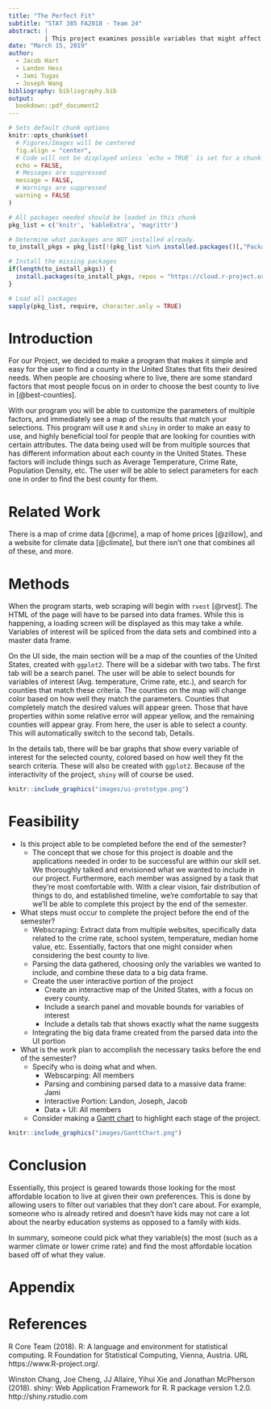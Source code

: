 ```yaml
---
title: "The Perfect Fit"
subtitle: "STAT 385 FA2018 - Team 24"
abstract: |
          | This project examines possible variables that might affect median house value, along with several other variables such as climate, population density, job market, etc. This allows a user to find a cheapest area to live while simultaneously satisfying their personal preferences of what type of are they want to live in.
date: "March 15, 2019"
author:
  - Jacob Hart
  - Landon Hess
  - Jami Tugas
  - Joseph Wang
bibliography: bibliography.bib
output: 
  bookdown::pdf_document2
---
```


```r
# Sets default chunk options
knitr::opts_chunk$set(
  # Figures/Images will be centered
  fig.align = "center", 
  # Code will not be displayed unless `echo = TRUE` is set for a chunk
  echo = FALSE,
  # Messages are suppressed
  message = FALSE,
  # Warnings are suppressed
  warning = FALSE
)
```

```r
# All packages needed should be loaded in this chunk
pkg_list = c('knitr', 'kableExtra', 'magrittr')

# Determine what packages are NOT installed already.
to_install_pkgs = pkg_list[!(pkg_list %in% installed.packages()[,"Package"])]

# Install the missing packages
if(length(to_install_pkgs)) {
  install.packages(to_install_pkgs, repos = "https://cloud.r-project.org")
}

# Load all packages
sapply(pkg_list, require, character.only = TRUE)
```

\newpage

# Introduction

For our Project, we decided to make a program that makes it simple and easy for the user to find a county in the United States that fits their desired needs. When people are choosing where to live, there are some standard factors that most people focus on in order to choose the best county to live in [@best-counties].

With our program you will be able to customize the parameters of multiple factors, and immediately see a map of the results that match your selections. This program will use `R` and `shiny` in order to make an easy to use, and highly beneficial tool for people that are looking for counties with certain attributes. The data being used will be from multiple sources that has different information about each county in the United States. These factors will include things such as Average Temperature, Crime Rate, Population Density, etc. The user will be able to select parameters for each one in order to find the best county for them.

# Related Work

There is a map of crime data [@crime], a map of home prices [@zillow], and a website for climate data [@climate], but there isn't one that combines all of these, and more.

# Methods

When the program starts, web scraping will begin with `rvest` [@rvest]. The HTML of the page will have to be parsed into data frames. While this is happening, a loading screen will be displayed as this may take a while. Variables of interest will be spliced from the data sets and combined into a master data frame.

On the UI side, the main section will be a map of the counties of the United States, created with `ggplot2`. There will be a sidebar with two tabs. The first tab will be a search panel. The user will be able to select bounds for variables of interest (Avg. temperature, Crime rate, etc.), and search for counties that match these criteria. The counties on the map will change color based on how well they match the parameters. Counties that completely match the desired values will appear green. Those that have properties within some relative error will appear yellow, and the remaining counties will appear gray. From here, the user is able to select a county. This will automatically switch to the second tab, Details.

In the details tab, there will be bar graphs that show every variable of interest for the selected county, colored based on how well they fit the search criteria. These will also be created with `ggplot2`. Because of the interactivity of the project, `shiny` will of course be used.

```r
knitr::include_graphics("images/ui-prototype.png")
```

# Feasibility

- Is this project able to be completed before the end of the semester?
    + The concept that we chose for this project is doable and the applications needed in order to be successful are within our skill set. We thoroughly talked and envisioned what we wanted to include in our project. Furthermore, each member was assigned by a task that they're most comfortable with.  With a clear vision, fair distribution of things to do, and established timeline, we're comfortable to say that we'll be able to complete this project by the end of the semester. 
- What steps must occur to complete the project before the end of the semester?
    + Webscraping: Extract data from multiple websites, specifically data related to the crime rate, school system, temperature, median home value, etc. Essentially,  factors that one might consider when considering the best county to live. 
    + Parsing the data gathered, choosing only the variables we wanted to include, and combine these data to a big data frame. 
    + Create the user interactive portion of the project
        - Create an interactive map of the United States, with a focus on every county. 
        - Include a search panel and movable bounds for variables of interest
        - Include a details tab that shows exactly what the name suggests
    + Integrating the big data frame created from the parsed data into the UI portion 
- What is the work plan to accomplish the necessary tasks before the end of the
  semester?
  - Specify who is doing what and when.
      + Webscarping: All members 
      + Parsing and combining parsed data to a massive data frame: Jami 
      + Interactive Portion: Landon, Joseph, Jacob 
      + Data + UI: All members 
  - Consider making a [Gantt chart](https://en.wikipedia.org/wiki/Gantt_chart)
    to highlight each stage of the project.

```r
knitr::include_graphics("images/GanttChart.png")
```

# Conclusion

Essentially, this project is geared towards those looking for the most affordable location to live at given their own preferences. This is done by allowing users to filter out variables that they don't care about. For example, someone who is already retired and doesn't have kids may not care a lot about the nearby education systems as opposed to a family with kids.

In summary, someone could pick what they variable(s) the most (such as a warmer climate or lower crime rate) and find the most affordable location based off of what they value. 

\newpage

# Appendix

\newpage

# References

R Core Team (2018). R: A language and environment for statistical computing. R Foundation for Statistical Computing, Vienna, Austria. URL
  https://www.R-project.org/.
  
Winston Chang, Joe Cheng, JJ Allaire, Yihui Xie and Jonathan McPherson (2018). shiny: Web Application Framework for R. R package version
  1.2.0. http://shiny.rstudio.com
